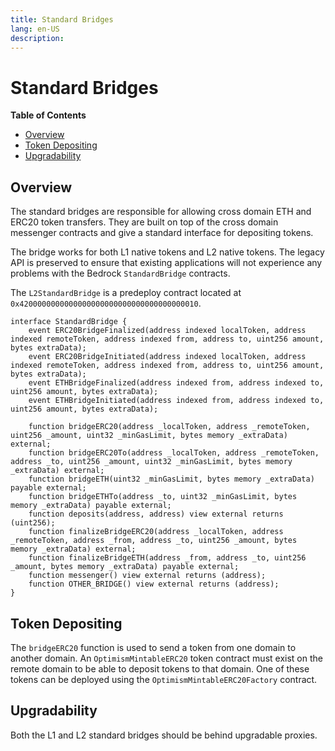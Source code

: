 ```yaml
---
title: Standard Bridges
lang: en-US
description: 
---
```


# Standard Bridges

<!-- START doctoc generated TOC please keep comment here to allow auto update -->
<!-- DON'T EDIT THIS SECTION, INSTEAD RE-RUN doctoc TO UPDATE -->
**Table of Contents**

- [Overview](#overview)
- [Token Depositing](#token-depositing)
- [Upgradability](#upgradability)

<!-- END doctoc generated TOC please keep comment here to allow auto update -->

## Overview

The standard bridges are responsible for allowing cross domain
ETH and ERC20 token transfers. They are built on top of the cross domain
messenger contracts and give a standard interface for depositing tokens.

The bridge works for both L1 native tokens and L2 native tokens. The legacy API
is preserved to ensure that existing applications will not experience any
problems with the Bedrock `StandardBridge` contracts.

The `L2StandardBridge` is a predeploy contract located at
`0x4200000000000000000000000000000000000010`.

```solidity
interface StandardBridge {
    event ERC20BridgeFinalized(address indexed localToken, address indexed remoteToken, address indexed from, address to, uint256 amount, bytes extraData);
    event ERC20BridgeInitiated(address indexed localToken, address indexed remoteToken, address indexed from, address to, uint256 amount, bytes extraData);
    event ETHBridgeFinalized(address indexed from, address indexed to, uint256 amount, bytes extraData);
    event ETHBridgeInitiated(address indexed from, address indexed to, uint256 amount, bytes extraData);

    function bridgeERC20(address _localToken, address _remoteToken, uint256 _amount, uint32 _minGasLimit, bytes memory _extraData) external;
    function bridgeERC20To(address _localToken, address _remoteToken, address _to, uint256 _amount, uint32 _minGasLimit, bytes memory _extraData) external;
    function bridgeETH(uint32 _minGasLimit, bytes memory _extraData) payable external;
    function bridgeETHTo(address _to, uint32 _minGasLimit, bytes memory _extraData) payable external;
    function deposits(address, address) view external returns (uint256);
    function finalizeBridgeERC20(address _localToken, address _remoteToken, address _from, address _to, uint256 _amount, bytes memory _extraData) external;
    function finalizeBridgeETH(address _from, address _to, uint256 _amount, bytes memory _extraData) payable external;
    function messenger() view external returns (address);
    function OTHER_BRIDGE() view external returns (address);
}
```

## Token Depositing

The `bridgeERC20` function is used to send a token from one domain to another
domain. An `OptimismMintableERC20` token contract must exist on the remote
domain to be able to deposit tokens to that domain. One of these tokens can be
deployed using the `OptimismMintableERC20Factory` contract.

## Upgradability

Both the L1 and L2 standard bridges should be behind upgradable proxies.
